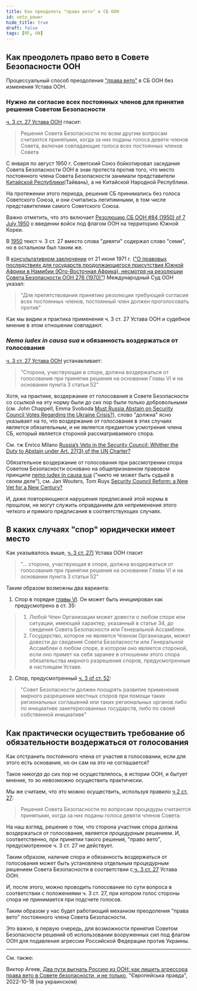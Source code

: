 ```yaml
---
title: Как преодолеть "право вето" в СБ ООН
id: veto_power
hide_title: true
draft: false
tags: [RF, UN]
---
```



## Как преодолеть право вето в Совете Безопасности ООН

Процессуальный способ преодоления ["права вето"](https://ru.wikipedia.org/wiki/%D0%9F%D1%80%D0%B0%D0%B2%D0%BE_%D0%B2%D0%B5%D1%82%D0%BE_%D0%B2_%D0%A1%D0%BE%D0%B2%D0%B5%D1%82%D0%B5_%D0%91%D0%B5%D0%B7%D0%BE%D0%BF%D0%B0%D1%81%D0%BD%D0%BE%D1%81%D1%82%D0%B8_%D0%9E%D0%9E%D0%9D) в СБ ООН без изменения Устава ООН.

<LiteYouTubeEmbed
    id="-yxBcoofvG8"
    title='Виктор Агеев: Процессуальный способ преодоления "права вето" в СБ ООН без изменения Устава ООН'
    noCookie={false}
/>

### Нужно ли согласие всех постоянных членов для принятия решения Советом Безопасности

[ч. 3 ст. 27 Устава ООН](https://www.un.org/ru/about-us/un-charter/chapter-5) гласит:
> Решения Совета Безопасности по всем другим вопросам считаются принятыми, когда за них поданы голоса девяти членов Совета, включая совпадающие голоса всех постоянных членов Совета

С января по август 1950 г. Советский Союз бойкотировал заседания Совета Безопасности ООН в знак протеста против того, что место постоянного члена Совета Безопасности занимали представители [Китайской Республики](https://ru.wikipedia.org/wiki/%D0%9A%D0%B8%D1%82%D0%B0%D0%B9%D1%81%D0%BA%D0%B0%D1%8F_%D0%A0%D0%B5%D1%81%D0%BF%D1%83%D0%B1%D0%BB%D0%B8%D0%BA%D0%B0_(%D0%A2%D0%B0%D0%B9%D0%B2%D0%B0%D0%BD%D1%8C))(Тайвань), а не Китайской Народной Республики.

На протяжении этого периода, решения СБ принимались без голоса Советского Союза, и они считались легитимными, в том числе представителями самого Советского Союза. 

Важно отметить, что это включает [Резолюцию СБ ООН #84 (1950) of 7 July 1950](https://en.wikipedia.org/wiki/United_Nations_Security_Council_Resolution_84) о введении войск под флагом ООН на территорию Южной Кореи. 

В [1950](https://treaties.un.org/doc/publication/ctc/uncharter.pdf) текст ч. 3 ст. 27 вместо слова "девяти" содержал слово "семи", но в остальном был таким же. 

В [консультативном заключении](https://www.icj-cij.org/public/files/case-related/53/053-19710621-ADV-01-00-EN.pdf) от 21 июня 1971 г. (["О правовых последствиях для государств продолжающегося присутствия Южной Африки в Намибии (Юго-Восточная Африка), несмотря на резолюции Совета Безопасности ООН 276 (1970)"](https://www.icj-cij.org/en/case/53)) Международный Суд ООН указал:

> "Для препятствования принятию резолюции требующей согласия всех постоянных членов, постоянный член должен проголосовать против" 

Как мы видим и практика применения ч. 3 ст. 27 Устава ООН и судебное мнение в этом отношении совпадают. 

### *Nemo iudex in causa sua* и обязанность воздержаться от голосования 

[ч. 3 ст. 27 Устава ООН](https://www.un.org/ru/about-us/un-charter/chapter-5) устанавливает:
>  "Сторона, участвующая в споре, должна воздержаться от голосования при принятии решения на основании Главы VI и на основании пункта 3 статьи 52"

Хотя, на практике, воздержание от голосования в Совете Безопасности со ссылкой на эту норму были до сих пор были только добровольными (см. John Chappell, Emma Svoboda [Must Russia Abstain on Security Council Votes Regarding the Ukraine Crisis?](https://www.lawfareblog.com/must-russia-abstain-security-council-votes-regarding-ukraine-crisis)), слово "должна" ясно указывает на то, что воздержание от голосования в этих случаях является обязательным, и не является предметом усмотрения члена СБ, который является стороной рассматриваемого спора. 

См. тж Enrico Milano [Russia’s Veto in the Security Council: Whither the Duty to Abstain under Art. 27(3) of the UN Charter?](https://www.zaoerv.de/75_2015/75_2015_1_a_215_232.pdf) 

Обязательное воздержание от голосования при рассмотрении спора Советом Безопасности основано на общепризнанном правовом принципе [nemo iudex in causa sua](https://en.wikipedia.org/wiki/Nemo_iudex_in_causa_sua) ("никто не может быть судьей в своем деле"), см. Jan Wouters, Tom Ruys [Security Council Reform: a New Vet for a New Century?](https://aei.pitt.edu/8980/1/ep9.pdf#page=16) 

И, даже повторяющиеся нарушения предписаний этой нормы в прошлом, не могут служить оправданиям для неприменения этого четкого и прямого предписания в соответствующих случаях.

## В каких случаях "спор" юридически имеет место 

Как указывалось выше, [ч. 3 ст. 27)](https://www.un.org/ru/about-us/un-charter/chapter-5) Устава ООН гласит 

>  "... сторона, участвующая в споре, должна воздержаться от голосования при принятии решения на основании Главы VI и на основании пункта 3 статьи 52"

Таким образом возможны два варианта: 


1) Спор в порядке [главы VI](https://www.un.org/ru/about-us/un-charter/chapter-6). 
Он может быть инициирован как предусмотрено в ст. 35:
> 1. Любой Член Организации может довести о любом споре или ситуации, имеющей характер, указанный в статье 34, до сведения Совета Безопасности или Генеральной Ассамблеи.
> 2. Государство, которое не является Членом Организации, может довести до сведения Совета Безопасности или Генеральной Ассамблеи о любом споре, в котором оно является стороной, если оно примет на себя заранее в отношении этого спора обязательства мирного разрешения споров, предусмотренные в настоящем Уставе.

2) Спор, предусмотренный [ч. 3 of ст. 52](https://www.un.org/ru/about-us/un-charter/chapter-8):
> "Совет Безопасности должен поощрять развитие применения мирного разрешения местных споров при помощи таких региональных соглашений или таких региональных органов либо по инициативе заинтересованных государств, либо по своей собственной инициативе"

## Как практически осуществить требование об обязательности воздержаться от голосования 

Как отстранить постоянного члена от участия в голосовании, если для этого есть основания, но он сам на это не соглашается? 

Такое *никогда* до сих пор не осуществлялось, в истории ООН, и бытует мнение, то эо невозможно осуществить практически. 

Мы же считаем, что это можно осуществить, используя правило [ч 2 ст. 27](https://www.un.org/ru/about-us/un-charter/chapter-5): 
> Решения Совета Безопасности по вопросам процедуры считаются принятыми, когда за них поданы голоса девяти членов Совета.

На наш взгляд, решение о том, что сторона участник спора должна воздержаться от голосования, является *процедурным* решением. И, соответственно, при принятии такого решения, "право вето", предусмотренное ч. 3 ст. 27 не действует.

Таким образом, наличие спора и обязанность воздержаться от голосования может быть установлена отдельным процедурным решением Совета Безопасности в соответствии с[ ч. 3 ст. 27](https://www.un.org/ru/about-us/un-charter/chapter-5) Устава ООН.

И, после этого, можно проводить голосование по сути вопроса в соответствии с положениями ч. 3 ст. 27, при котором голос стороны спора не принимается при подсчете голосов. 

Таким образом у нас будет работающий механизм преодоления "права вето" постоянного члена Совета Безопасности. 

Это важно, в первую очередь, для возможности принятия Советом Безопасности решений об использовании вооруженных сил под флагом ООН для подавления агрессии Российской Федерации против Украины. 

---

См. также:

Виктор Агеев, [Два пути выгнать Россию из ООН: как лишить агрессора права вето в Совете безопасности, и не только](https://www.eurointegration.com.ua/articles/2022/10/18/7148832/), "Європейська правда", 2022-10-18 (на украинском)